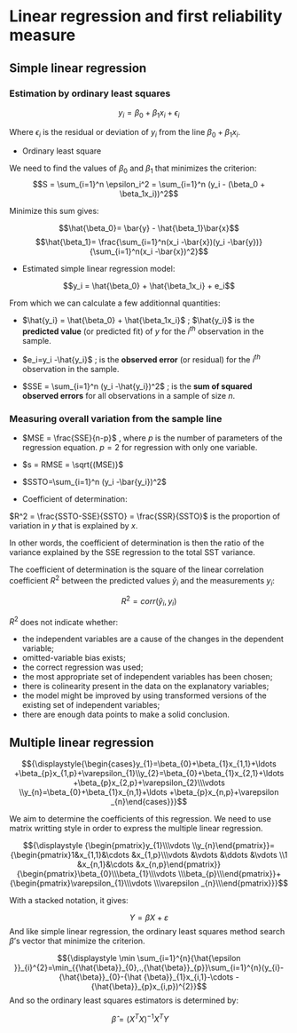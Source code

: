 # Linear regression and first reliability measure

## Simple linear regression

### Estimation by ordinary least squares

$$y_i = \beta_0 + \beta_1x_i +  \epsilon_i$$ 

Where $\epsilon_i$ is the residual or deviation of $y_i$ from the line $\beta_0 + \beta_1x_i$.

- Ordinary least square 

We need to find the values of $\beta_0$ and $\beta_1$ that minimizes the criterion: 
$$S = \sum_{i=1}^n \epsilon_i^2 = \sum_{i=1}^n (y_i - (\beta_0 + \beta_1x_i))^2$$

Minimize this sum gives:

$$\hat{\beta_0}= \bar{y} - \hat{\beta_1}\bar{x}$$
$$\hat{\beta_1}= \frac{\sum_{i=1}^n(x_i -\bar{x})(y_i -\bar{y})}{\sum_{i=1}^n(x_i -\bar{x})^2}$$

- Estimated simple linear regression model:

$$y_i = \hat{\beta_0} + \hat{\beta_1x_i} +  e_i$$ 

From which we can calculate a few additionnal quantities:

- $\hat{y_i} = \hat{\beta_0} + \hat{\beta_1x_i}$ ; $\hat{y_i}$ is the **predicted value** (or predicted fit) of $y$ for the $i^{th}$ observation in the sample.

- $e_i=y_i -\hat{y_i}$ ; is the **observed error** (or residual) for the $i^{th}$ observation in the sample.

- $SSE = \sum_{i=1}^n (y_i -\hat{y_i})^2$ ; is the **sum of squared observed errors** for all observations in a sample of size $n$.

### Measuring overall variation from the sample line

- $MSE = \frac{SSE}{n-p}$ , where $p$ is the number of parameters of the regression equation. $p=2$ for regression with only one variable. 

- $s = RMSE = \sqrt{(MSE)}$

- $SSTO=\sum_{i=1}^n (y_i -\bar{y_i})^2$

- Coefficient of determination:

$R^2 = \frac{SSTO-SSE}{SSTO} = \frac{SSR}{SSTO}$ is the proportion of variation in $y$ that is explained by $x$.

In other words, the coefficient of determination is then the ratio of the variance explained by the SSE regression to the total SST variance.

The coefficient of determination is the square of the linear correlation coefficient $R^2$ between the predicted values $\hat{y}_{i}$ and the measurements $y_i$:

$$R^2=corr(\hat{y}_{i},y_i)$$

$R^2$ does not indicate whether:

- the independent variables are a cause of the changes in the dependent variable;
- omitted-variable bias exists;
- the correct regression was used;
- the most appropriate set of independent variables has been chosen;
- there is colinearity present in the data on the explanatory variables;
- the model might be improved by using transformed versions of the existing set of independent variables;
- there are enough data points to make a solid conclusion.

## Multiple linear regression

$${\displaystyle{\begin{cases}y_{1}=\beta_{0}+\beta_{1}x_{1,1}+\ldots +\beta_{p}x_{1,p}+\varepsilon_{1}\\y_{2}=\beta_{0}+\beta_{1}x_{2,1}+\ldots +\beta_{p}x_{2,p}+\varepsilon_{2}\\\vdots \\y_{n}=\beta_{0}+\beta_{1}x_{n,1}+\ldots +\beta_{p}x_{n,p}+\varepsilon _{n}\end{cases}}}$$

We aim to determine the coefficients of this regression. We need to use matrix writting style in order to express the multiple linear regression.

$${\displaystyle {\begin{pmatrix}y_{1}\\\vdots \\y_{n}\end{pmatrix}}={\begin{pmatrix}1&x_{1,1}&\cdots &x_{1,p}\\\vdots &\vdots &\ddots &\vdots \\1 &x_{n,1}&\cdots &x_{n,p}\end{pmatrix}}{\begin{pmatrix}\beta_{0}\\\beta_{1}\\\vdots \\\beta_{p}\\\end{pmatrix}}+{\begin{pmatrix}\varepsilon_{1}\\\vdots \\\varepsilon _{n}\\\end{pmatrix}}}$$

With a stacked notation, it gives: 

$$Y = \beta X + \varepsilon $$
And like simple linear regression, the ordinary least squares method search $\beta$'s vector that minimize the criterion. 

$${\displaystyle \min \sum_{i=1}^{n}{\hat{\epsilon }}_{i}^{2}=\min_{{\hat{\beta}}_{0},.,{\hat{\beta}}_{p}}\sum_{i=1}^{n}(y_{i}-{\hat{\beta}}_{0}-{\hat {\beta}}_{1}x_{i,1}-\cdots -{\hat{\beta}}_{p}x_{i,p})^{2}}$$
And so the ordinary least squares estimators is determined by:

$$\displaystyle {\hat {\beta}}=(X^{T}X)^{-1}X^{T}Y\qquad$$
